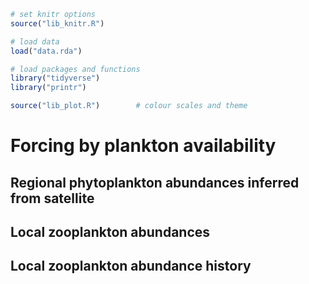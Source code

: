 ```r
# set knitr options
source("lib_knitr.R")

# load data
load("data.rda")

# load packages and functions
library("tidyverse")
library("printr")

source("lib_plot.R")        # colour scales and theme
```

# Forcing by plankton availability

## Regional phytoplankton abundances inferred from satellite

## Local zooplankton abundances

## Local zooplankton abundance history
